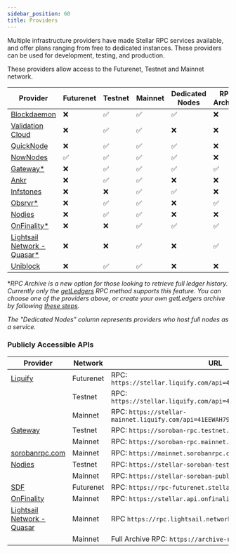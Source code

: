 ```yaml
---
sidebar_position: 60
title: Providers
---
```


Multiple infrastructure providers have made Stellar RPC services available, and offer plans ranging from free to dedicated instances. These providers can be used for development, testing, and production.

These providers allow access to the Futurenet, Testnet and Mainnet network.

| Provider | Futurenet | Testnet | Mainnet | Dedicated Nodes | RPC Archive |
| --- | --- | --- | --- | --- | --- |
| [Blockdaemon](https://www.blockdaemon.com/apply/soroban) | ❌ | ✅ | ✅ | ✅ | ❌ |
| [Validation Cloud](https://app.validationcloud.io/) | ❌ | ✅ | ✅ | ❌ | ❌ |
| [QuickNode](https://www.quicknode.com/docs/stellar) | ❌ | ✅ | ✅ | ✅ | ❌ |
| [NowNodes](https://nownodes.io/nodes/stellar-xlm) | ✅ | ✅ | ✅ | ✅ | ❌ |
| [Gateway\*](https://gateway.fm/public-rpc/) | ❌ | ✅ | ✅ | ✅ | ✅ |
| [Ankr](https://www.ankr.com/rpc/advanced-api/) | ❌ | ✅ | ✅ | ❌ | ❌ |
| [Infstones](https://infstones.com/) | ❌ | ❌ | ✅ | ✅ | ❌ |
| [Obsrvr\*](https://www.withObsrvr.com/) | ❌ | ✅ | ✅ | ❌ | ✅ |
| [Nodies](https://nodies.org) | ❌ | ✅ | ✅ | ❌ | ❌ |
| [OnFinality\*](https://onfinality.io/networks/stellar) | ❌ | ❌ | ✅ | ✅ | ✅ |
| [Lightsail Network - Quasar\*](https://quasar.lightsail.network/) | ❌ | ❌ | ✅ | ❌ | ✅ |
| [Uniblock](https://www.uniblock.dev/) | ❌ | ✅ | ✅ | ❌ | ❌ |

\*_RPC Archive is a new option for those looking to retrieve full ledger history. Currently only the [getLedgers](https://developers.stellar.org/docs/data/apis/rpc/api-reference/methods/getLedgers) RPC method supports this feature. You can choose one of the providers above, or create your own getLedgers archive by following [these steps](https://developers.stellar.org/docs/data/apis/rpc/admin-guide/data-lake-integration)._

_The "Dedicated Nodes" column represents providers who host full nodes as a service._

### Publicly Accessible APIs

| Provider | Network | URL |
| --- | --- | --- |
| [Liquify](https://www.liquify.io/) | Futurenet | RPC: `https://stellar.liquify.com/api=41EEWAH79Y5OCGI7/futurenet` |
|  | Testnet | RPC: `https://stellar.liquify.com/api=41EEWAH79Y5OCGI7/testnet` |
|  | Mainnet | RPC: `https://stellar-mainnet.liquify.com/api=41EEWAH79Y5OCGI7/mainnet` |
| [Gateway](https://gateway.fm/) | Testnet | RPC: `https://soroban-rpc.testnet.stellar.gateway.fm` |
|  | Mainnet | RPC: `https://soroban-rpc.mainnet.stellar.gateway.fm` |
| [sorobanrpc.com](https://sorobanrpc.com/) | Mainnet | RPC: `https://mainnet.sorobanrpc.com` |
| [Nodies](https://nodies.org) | Testnet | RPC: `https://stellar-soroban-testnet-public.nodies.app` |
|  | Mainnet | RPC: `https://stellar-soroban-public.nodies.app` |
| [SDF](http://www.stellar.org) | Futurenet | RPC: `https://rpc-futurenet.stellar.org` |
| [OnFinality](https://onfinality.io/networks/stellar) | Mainnet | RPC: `https://stellar.api.onfinality.io/public` |
| [Lightsail Network - Quasar](https://quasar.lightsail.network/) | Mainnet | RPC `https://rpc.lightsail.network/` |
|  | Mainnet | Full Archive RPC: `https://archive-rpc.lightsail.network/` |

